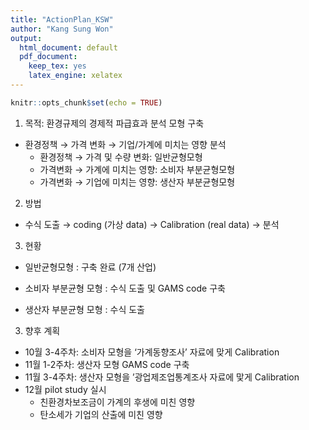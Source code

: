 ```yaml
---
title: "ActionPlan_KSW"
author: "Kang Sung Won"
output:
  html_document: default
  pdf_document:
    keep_tex: yes
    latex_engine: xelatex
---
```


```r
knitr::opts_chunk$set(echo = TRUE)
```

1. 목적: 환경규제의 경제적 파급효과 분석 모형 구축

- 환경정책 $\rightarrow$ 가격 변화 $\rightarrow$ 기업/가계에 미치는 영향 분석
    + 환경정책 $\rightarrow$ 가격 및 수량 변화: 일반균형모형
    + 가격변화 $\rightarrow$ 가계에 미치는 영향: 소비자 부분균형모형
    + 가격변화 $\rightarrow$ 기업에 미치는 영향: 생산자 부분균형모형 

2. 방법 

- 수식 도출 $\rightarrow$ coding (가상 data) $\rightarrow$ Calibration (real data) $\rightarrow$ 분석


3. 현황

- 일반균형모형 : 구축 완료 (7개 산업)

- 소비자 부분균형 모형 : 수식 도출 및 GAMS code 구축

- 생산자 부분균형 모형 : 수식 도출

3. 향후 계획

- 10월 3-4주차: 소비자 모형을 '가계동향조사' 자료에 맞게 Calibration
- 11월 1-2주차: 생산자 모형 GAMS code 구축
- 11월 3-4주차: 생산자 모형을 '광업제조업통계조사 자료에 맟게 Calibration
- 12월 pilot study 실시
    + 친환경차보조금이 가계의 후생에 미친 영향
    + 탄소세가 기업의 산출에 미친 영향

